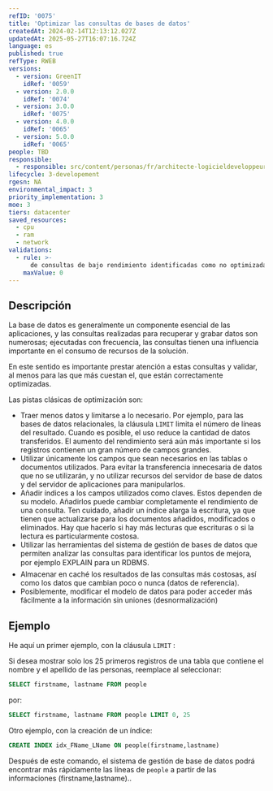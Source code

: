 ```yaml
---
refID: '0075'
title: 'Optimizar las consultas de bases de datos'
createdAt: 2024-02-14T12:13:12.027Z
updatedAt: 2025-05-27T16:07:16.724Z
language: es
published: true
refType: RWEB
versions:
  - version: GreenIT
    idRef: '0059'
  - version: 2.0.0
    idRef: '0074'
  - version: 3.0.0
    idRef: '0075'
  - version: 4.0.0
    idRef: '0065'
  - version: 5.0.0
    idRef: '0065'
people: TBD
responsible:
  - responsible: src/content/personas/fr/architecte-logicieldeveloppeur.mdx
lifecycle: 3-developement
rgesn: NA
environmental_impact: 3
priority_implementation: 3
moe: 3
tiers: datacenter
saved_resources:
  - cpu
  - ram
  - network
validations:
  - rule: >-
      de consultas de bajo rendimiento identificadas como no optimizadas
    maxValue: 0
---
```


## Descripción

La base de datos es generalmente un componente esencial de las aplicaciones, y las consultas realizadas para recuperar y grabar datos son numerosas; ejecutadas con frecuencia, las consultas tienen una influencia importante en el consumo de recursos de la solución.

En este sentido es importante prestar atención a estas consultas y validar, al menos para las que más cuestan el, que están correctamente optimizadas.

Las pistas clásicas de optimización son:
 - Traer menos datos y limitarse a lo necesario. Por ejemplo, para las bases de datos relacionales, la cláusula `LIMIT` limita el número de líneas del resultado. Cuando es posible, el uso reduce la cantidad de datos transferidos. El aumento del rendimiento será aún más importante si los registros contienen un gran número de campos grandes.
 - Utilizar únicamente los campos que sean necesarios en las tablas o documentos utilizados. Para evitar la transferencia innecesaria de datos que no se utilizarán, y no utilizar recursos del servidor de base de datos y del servidor de aplicaciones para manipularlos.
 - Añadir índices a los campos utilizados como claves. Estos dependen de su modelo. Añadirlos puede cambiar completamente el rendimiento de una consulta. Ten cuidado, añadir un índice alarga la escritura, ya que tienen que actualizarse para los documentos añadidos, modificados o eliminados. Hay que hacerlo si hay más lecturas que escrituras o si la lectura es particularmente costosa.
 - Utilizar las herramientas del sistema de gestión de bases de datos que permiten analizar las consultas para identificar los puntos de mejora, por ejemplo EXPLAIN para un RDBMS.
 - Almacenar en caché los resultados de las consultas más costosas, así como los datos que cambian poco o nunca (datos de referencia).
 - Posiblemente, modificar el modelo de datos para poder acceder más fácilmente a la información sin uniones (desnormalización)

## Ejemplo

He aquí un primer ejemplo, con la cláusula `LIMIT` :

Si desea mostrar solo los 25 primeros registros de una tabla que contiene el nombre y el apellido de las personas, reemplace al seleccionar:
```sql
SELECT firstname, lastname FROM people
```
por:
```sql
SELECT firstname, lastname FROM people LIMIT 0, 25
```

Otro ejemplo, con la creación de un índice:

```sql
CREATE INDEX idx_FName_LName ON people(firstname,lastname)
```

Después de este comando, el sistema de gestión de base de datos podrá encontrar más rápidamente las líneas de `people` a partir de las informaciones (firstname,lastname)..



